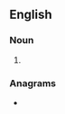 ==English==

===Noun===
{{head|en|noun form}}

# {{plural of|en|pertainym}}

===Anagrams===
* {{anagrams|en|a=aeimnprsty|spearminty}}